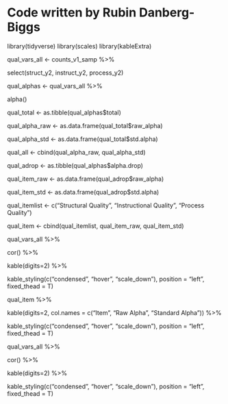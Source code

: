# Code written by Rubin Danberg-Biggs

library(tidyverse)
library(scales)
library(kableExtra)

qual_vars_all <- counts_v1_samp %>%

  select(struct_y2, instruct_y2, process_y2)

 

qual_alphas <- qual_vars_all %>%

  alpha()

 

qual_total <- as.tibble(qual_alphas$total)

qual_alpha_raw <- as.data.frame(qual_total$raw_alpha)

qual_alpha_std <- as.data.frame(qual_total$std.alpha)

 

 

qual_all <- cbind(qual_alpha_raw, qual_alpha_std)

 

qual_adrop <- as.tibble(qual_alphas$alpha.drop)

 

qual_item_raw <- as.data.frame(qual_adrop$raw_alpha)

qual_item_std <- as.data.frame(qual_adrop$std.alpha)

 

 

qual_itemlist <- c("Structural Quality", "Instructional Quality", "Process Quality")

 

qual_item <- cbind(qual_itemlist, qual_item_raw, qual_item_std)

 

qual_vars_all %>%

  cor() %>%

  kable(digits=2) %>%

  kable_styling(c("condensed", "hover", "scale_down"), position = "left", fixed_thead = T)

 

qual_item %>%

  kable(digits=2, col.names = c("Item", "Raw Alpha", "Standard Alpha")) %>%

  kable_styling(c("condensed", "hover", "scale_down"), position = "left", fixed_thead = T)

 

qual_vars_all %>%

  cor() %>%

  kable(digits=2) %>%

  kable_styling(c("condensed", "hover", "scale_down"), position = "left", fixed_thead = T)